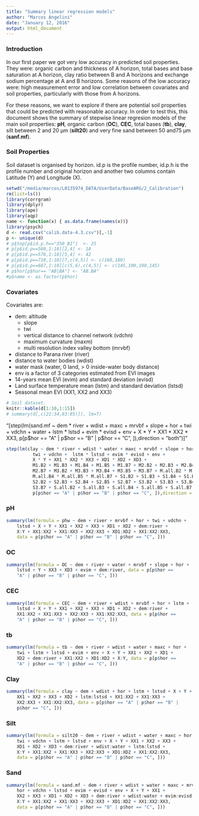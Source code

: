 ```yaml
---
title: "Summary linear regression models"
author: "Marcos Angelini"
date: "January 12, 2016"
output: html_document
---
```

### Introduction
In our first paper we got very low accuracy in predicted soil properties. They were: organic carbon and thickness of A horizon, total bases and base saturation at A horizon, clay ratio between B and A horizons and exchange sodium percentage at A and B horizons. Some reasons of the low accuracy were: high measurement error and low correlation between covariates and soil properties, particularly with those from A horizons.

For these reasons, we want to explore if there are potential soil properties that could be predicted with reasonable accuracy. In order to test this, this document shows the summary of stepwise linear regresion models of the main soil properties: **pH**, organic carbon (**OC**), **CEC**, total bases (**tb**), **clay**, silt between 2 and 20 μm (**silt20**) and very fine sand between 50 and75 µm (**sanf.mf**).

### Soil Properties

Soil dataset is organised by horizon. id.p is the profile number, id.p.h is the profile number and original horizon and another two columns contain Latitude (Y) and Longitude (X).

```r

setwd("/media/marcos/L0135974_DATA/UserData/BaseARG/2_Calibration")
rm(list=ls())
library(corrgram)
library(dplyr)
library(ape)
library(aqp)
name <- function(x) { as.data.frame(names(x))} 
library(psych)
d <- read.csv("calib.data-4.3.csv")[,-1]
p <- unique(d)
# p$top[p$id.p.h=="350_B1"]  <- 25
# p[p$id.p==568,1:10][2,4] <- 18
# p[p$id.p==576,1:10][5,4] <- 42
# p[p$id.p==710,1:10][7,c(4,5)] <- c(160,180)
# p[p$id.p==687,1:10][c(5,6),c(4,5)] <- c(145,100,190,145)
# p$hor[p$hor== "AB|BA"] <- "AB.BA"
#p$name <- as.factor(p$hor)

```



### Covariates
Covariates are: 

* dem: altitude
  + slope
  + twi
  + vertical distance to channel network (vdchn)
  + maximum curvature (maxm)
  + multi resolution index valley bottom (mrvbf)
* distance to Parana river (river)
* distance to water bodies (wdist)
* water mask (water, 0 land, > 0 inside-water body distance)
* env is a factor of 3 categories estimated from EVI images
* 14-years mean EVI (evim) and standard deviation (evisd)
* Land surface temperature mean (lstm) and standard deviation (lstsd)
* Seasonal mean EVI (XX1, XX2 and XX3)

```r
# Soil dataset.
knitr::kable(d[1:10,1:15])
# summary(d[,c(21:34,83:85)]), lm=T)
```

"[step(lm(sand.mf ~ dem * river + wdist + maxc + mrvbf + slope + hor +
          twi + vdchn + water + lstm * lstsd + evim * evisd + env +
          X * Y + XX1 * XX2 * XX3, p[p$hor == "A" | p$hor == "B" | p$hor == "C", ]),direction = "both")]"

```r
step(lm(clay ~ dem * river + wdist * water + maxc + mrvbf + slope + hor +
          twi + vdchn +  lstm * lstsd + evim * evisd + env +
          X * Y + XX1 * XX2 * XX3 + XD1 * XD2 + XD3 +
          M1.B2 + M1.B3 + M1.B4 + M1.B5 + M1.B7 + M2.B2 + M2.B3 + M2.B4 + M2.B5 +
          M2.B7 + M3.B2 + M3.B3 + M3.B4 + M3.B5 + M3.B7 + M.all.B2 * M.all.B3 *
          M.all.B4 * M.all.B5 * M.all.B7 + S1.B2 + S1.B3 + S1.B4 + S1.B5 + S1.B7 +
          S2.B2 + S2.B3 + S2.B4 + S2.B5 + S2.B7 + S3.B2 + S3.B3 + S3.B4 + S3.B5 +
          S3.B7 + S.all.B2 + S.all.B3 + S.all.B4 + S.all.B5 + S.all.B7,
          p[p$hor == "A" | p$hor == "B" | p$hor == "C", ]),direction = "both")
```

### pH
```r
summary(lm(formula = phw ~ dem + river + mrvbf + hor + twi + vdchn + 
    lstsd + X + Y + XX1 + XX2 + XX3 + XD1 + XD2 + dem:river + 
    X:Y + XX1:XX2 + XX1:XX3 + XX2:XX3 + XD1:XD2 + XX1:XX2:XX3, 
    data = p[p$hor == "A" | p$hor == "B" | p$hor == "C", ]))
```


### OC
```r
summary(lm(formula = OC ~ dem + river + water + mrvbf + slope + hor + 
    lstsd + Y + XX3 + XD3 + evim + dem:river, data = p[p$hor == 
    "A" | p$hor == "B" | p$hor == "C", ]))
```

### CEC
```r
summary(lm(formula = CEC ~ dem + river + wdist + mrvbf + hor + lstm + 
    lstsd + X + Y + XX1 + XX2 + XX3 + XD1 + XD2 + dem:river + 
    XX1:XX2 + XX1:XX3 + XX2:XX3 + XX1:XX2:XX3, data = p[p$hor == 
    "A" | p$hor == "B" | p$hor == "C", ]))
```

### tb
```r
summary(lm(formula = tb ~ dem + river + wdist + water + maxc + hor + 
    twi + lstm + lstsd + evim + env + X + Y + XX1 + XX2 + XD1 + 
    XD2 + dem:river + XX1:XX2 + XD1:XD2 + X:Y, data = p[p$hor == 
    "A" | p$hor == "B" | p$hor == "C", ]))
```

### Clay
```r
summary(lm(formula = clay ~ dem + wdist + hor + lstm + lstsd + X + Y + 
    XX1 + XX2 + XX3 + XD2 + lstm:lstsd + XX1:XX2 + XX1:XX3 + 
    XX2:XX3 + XX1:XX2:XX3, data = p[p$hor == "A" | p$hor == "B" | 
    p$hor == "C", ]))
```

### Silt
```r
summary(lm(formula = silt20 ~ dem + river + wdist + water + maxc + hor + 
    twi + vdchn + lstm + lstsd + env + X + Y + XX1 + XX2 + XX3 + 
    XD1 + XD2 + XD3 + dem:river + wdist:water + lstm:lstsd + 
    X:Y + XX1:XX2 + XX1:XX3 + XX2:XX3 + XD1:XD2 + XX1:XX2:XX3, 
    data = p[p$hor == "A" | p$hor == "B" | p$hor == "C", ]))
```

### Sand
```r
summary(lm(formula = sand.mf ~ dem + river + wdist + water + maxc + mrvbf + 
    hor + vdchn + lstsd + evim + evisd + env + X + Y + XX1 + 
    XX2 + XX3 + XD1 + XD2 + XD3 + dem:river + wdist:water + evim:evisd + 
    X:Y + XX1:XX2 + XX1:XX3 + XX2:XX3 + XD1:XD2 + XX1:XX2:XX3, 
    data = p[p$hor == "A" | p$hor == "B" | p$hor == "C", ]))
```